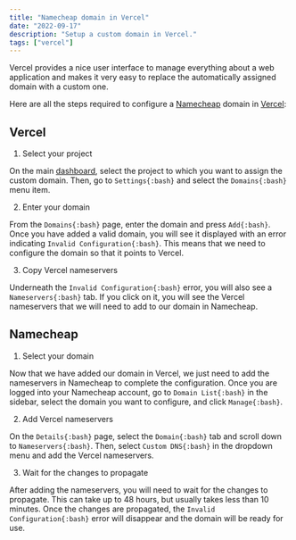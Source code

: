 ```yaml
---
title: "Namecheap domain in Vercel"
date: "2022-09-17"
description: "Setup a custom domain in Vercel."
tags: ["vercel"]
---
```


Vercel provides a nice user interface to manage everything about a web application and makes it very easy to replace the automatically assigned domain with a custom one.

Here are all the steps required to configure a [Namecheap](https://www.namecheap.com) domain in [Vercel](https://vercel.com):

## Vercel

1. Select your project

On the main [dashboard](https://vercel.com/dashboard), select the project to which you want to assign the custom domain. Then, go to `Settings{:bash}` and select the `Domains{:bash}` menu item.

2. Enter your domain

From the `Domains{:bash}` page, enter the domain and press `Add{:bash}`. Once you have added a valid domain, you will see it displayed with an error indicating `Invalid Configuration{:bash}`. This means that we need to configure the domain so that it points to Vercel.

3. Copy Vercel nameservers

Underneath the `Invalid Configuration{:bash}` error, you will also see a `Nameservers{:bash}` tab. If you click on it, you will see the Vercel nameservers that we will need to add to our domain in Namecheap.

## Namecheap

1. Select your domain

Now that we have added our domain in Vercel, we just need to add the nameservers in Namecheap to complete the configuration. Once you are logged into your Namecheap account, go to `Domain List{:bash}` in the sidebar, select the domain you want to configure, and click `Manage{:bash}`.

2. Add Vercel nameservers

On the `Details{:bash}` page, select the `Domain{:bash}` tab and scroll down to `Nameservers{:bash}`. Then, select `Custom DNS{:bash}` in the dropdown menu and add the Vercel nameservers.

3. Wait for the changes to propagate

After adding the nameservers, you will need to wait for the changes to propagate. This can take up to 48 hours, but usually takes less than 10 minutes. Once the changes are propagated, the `Invalid Configuration{:bash}` error will disappear and the domain will be ready for use.
